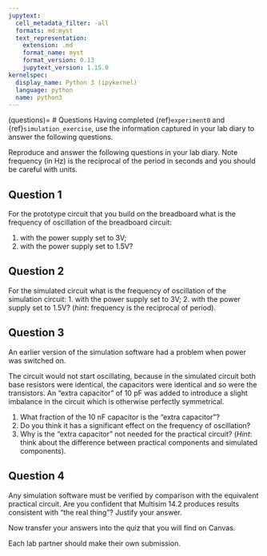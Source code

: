 ```yaml
---
jupytext:
  cell_metadata_filter: -all
  formats: md:myst
  text_representation:
    extension: .md
    format_name: myst
    format_version: 0.13
    jupytext_version: 1.15.0
kernelspec:
  display_name: Python 3 (ipykernel)
  language: python
  name: python3
---
```


(questions)=
# Questions
Having completed {ref}`experiment0` and  {ref}`simulation_exercise`, use the information captured in your lab diary to answer the following questions.

Reproduce and answer the following questions in your lab diary. Note frequency (in Hz) is the reciprocal of the period in seconds and you should be careful with units.

## Question 1
For the prototype circuit that you build on the breadboard what is the frequency of oscillation of the breadboard circuit:</li>
1. with the power supply set to 3V;
2. with the power supply set to 1.5V?

## Question 2
For the simulated circuit what is the frequency of oscillation of the simulation circuit:
1. with the power supply set to 3V;
2. with the power supply set to 1.5V? (*hint*: frequency is the reciprocal of period).

## Question 3
An earlier version of the simulation software had a problem when power was switched on.

The circuit would not start oscillating, because in the simulated circuit both base resistors were identical, the capacitors were identical and so were the transistors. An “extra capacitor” of 10 pF was added to introduce a slight imbalance in the circuit which is otherwise perfectly symmetrical.

1. What fraction of the 10 nF capacitor is the "extra capacitor"?
2. Do you think it has a significant effect on the frequency of oscillation?
3. Why is the "extra capacitor" not needed for the practical circuit? (*Hint*: think about the difference between practical components and simulated components).

## Question 4

Any simulation software must be verified by comparison with the equivalent practical circuit. Are you confident that Multisim 14.2 produces results consistent with “the real thing”? Justify your answer.

Now transfer your answers into the quiz that you will find on Canvas. 

Each lab partner should make their own submission.

